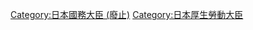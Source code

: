 {{Commonscat|Ministers of Labour of Japan}}

[[Category:日本國務大臣_(廢止)|Category:日本國務大臣 (廢止)]]
[[Category:日本厚生勞動大臣|Category:日本厚生勞動大臣]]